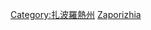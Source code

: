 {{Commons category|History of Zaporizhia Oblast}}
[[Category:扎波羅熱州|Category:扎波羅熱州]]
[[Category:烏克蘭各州歷史|Zaporizhia]]